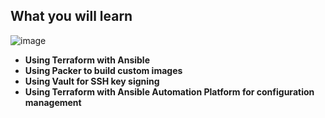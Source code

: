 ## What you will learn

![image](assets/overview.jpg)   

* **Using Terraform with Ansible**
* **Using Packer to build custom images**
* **Using Vault for SSH key signing**
* **Using Terraform with Ansible Automation Platform for configuration management**